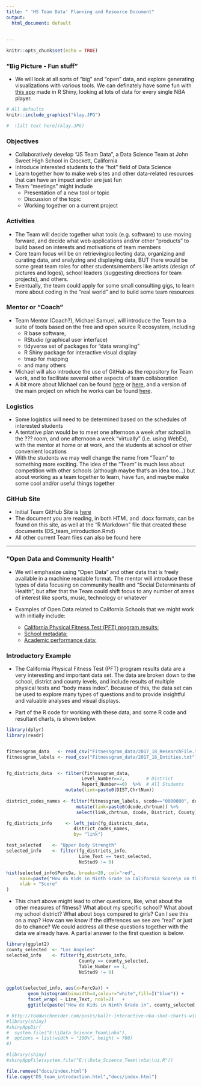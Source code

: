 ```yaml
---
title: " 'HS Team Data' Planning and Resource Document"
output:
  html_document: default
   
  
---
```


```r
knitr::opts_chunk$set(echo = TRUE)
```


 
### "Big Picture - Fun stuff"

* We will look at all sorts of "big" and "open" data, and explore generating visualizations with various tools. We can definately have some fun with [this app](http://toddwschneider.com/posts/ballr-interactive-nba-shot-charts-with-r-and-shiny/) made in R Shiny, looking at lots of data for every single NBA player.


```r
# All defaults
knitr::include_graphics("klay.JPG")

#  ![alt text here](klay.JPG) 
```


### Objectives

*  Collaboratively develop "JS Team Data", a Data Science Team at John Sweet High School in Crockett, California
*  Introduce interested students to the "hot" field of Data Science
*  Learn together how to make web sites and other data-related resources that can have an impact and/or are just fun
*  Team "meetings" might include
    *  Presentation of a new tool or topic 
    *  Discussion of the topic
    *  Working together on a current project

### Activities

*  The Team will decide together what tools (e.g. software) to use moving forward, and decide what web applications and/or other "products" to build based on interests and motivations of team members
* Core team focus will be on retrieving/collecting data, organizing and curating data, and analyzing and displaying data, BUT there would be some great team roles for other students/members like artists (design of pictures and logos), school leaders (suggesting directions for team projects), and others.
*  Eventually, the team could apply for some small consulting gigs, to learn more about coding in the "real world" and to build some team resources

### Mentor or "Coach"
*  Team Mentor (Coach?), Michael Samuel, will introduce the Team to a suite of tools based on the free and open source R ecosystem, including
     *  R base software,
     *  RStudio (graphical user interface)
     *  tidyverse set of packages for "data wrangling"
     *  R Shiny package for interactive visual display
     *  tmap for mapping
     *  and many others
*  Michael will also introduce the use of GitHub as the repository for Team work, and to facilitate several other aspects of team collaboration
* A bit more about Michael can be found [here](http://dlab.berkeley.edu/people/dr-michael-samuel) or [here](https://www.linkedin.com/in/mcsamuel/), and a version of the main project on which he works can be found [here](https://cdph.ca.gov/communityburden).

### Logistics

* Some logistics will need to be determined based on the schedules of interested students
* A tentative plan would be to meet one afternoon a week after school in the ??? room, and one afternoon a week "virtually" (i.e. using WebEx), with the mentor at home or at work, and the students at school or other convenient locations
* With the students we may well change the name from "Team" to something more exciting.  The idea of the "Team" is much less about competition with other schools (although maybe that's an idea too...) but about working as a team together to learn, have fun, and maybe make some cool and/or useful things together
   

### GitHub Site
* Initial Team GitHub Site is [here](https://github.com/mcSamuelDataSci/Data_Science_Team)
*  The document you are reading, in both HTML and .docx formats, can be found on this site, as well at the "R Markdown" file that created these documents (DS_team_introduction.Rmd)
*  All other current Team files can also be found here


***


### "Open Data and Community Health"


* We will emphasize using "Open Data" and other data that is freely available in a machine readable format.  The mentor will introduce these types of data focusing on community health and "Social Determinants of Health", but after that the Team could shift focus to any number of areas of interest like sports, music, technology or whatever 

* Examples of Open Data related to California Schools that we might work with initially include: 
    * [California Physical Fitness Test (PFT) program results:](https://www.cde.ca.gov/ta/tg/pf/pftresearch.asp)
    * [School metadata:](ttps://www.cde.ca.gov/ds/si/ds/pubschls.asp) 
    * [Academic performance data:](https://www.cde.ca.gov/ta/ac/cm/)
 
### Introductory Example

* The California Physical Fitness Test (PFT) program results data are a very interesting and important data set.  The data are broken down to the school, district and county levels, and include results of multiple physical tests and "body mass index". Because of this, the data set can be used to explore many types of questions and to provide insightful and valuable analyses and visual displays.

* Part of the R code for working with these data, and some R code and resultant charts, is shown below.  

```r
library(dplyr)
library(readr)


fitnessgram_data   <- read_csv("Fitnessgram_data/2017_18_ResearchFile.txt",na = c("", "**")) # use as needed: ,col_types="_ciiiii") 
fitnessgram_labels <- read_csv("Fitnessgram_data/2017_18_Entities.txt")


fg_districts_data  <- filter(fitnessgram_data,
                            Level_Number==2,        # District
                            Report_Number==0)  %>%  # All Students   
                      mutate(link=paste0(DIST,ChrtNum))
                                       
district_codes_names <- filter(fitnessgram_labels, scode=="0000000", dcode !="00000") %>%
                          mutate(link=paste0(dcode,chrtnum)) %>%
                          select(link,chrtnum, dcode, District, County)

fg_districts_info     <- left_join(fg_districts_data,
                         district_codes_names,
                         by= "link")

```



```r
test_selected    <- "Upper Body Strength"
selected_info    <- filter(fg_districts_info, 
                           Line_Text == test_selected, 
                           NoStud9 != 0)

hist(selected_info$Perc9a, breaks=20, col="red",
     main=paste("How do Kids in Ninth Grade in California Score\n on the",test_selected,"part\n of the Annual Fitness Test?"),cex.main=1.2,
     xlab = "Score"
)

```



* This chart above might lead to other questions, like, what about the other measures of fitness? What about my specific school? What about my school district?  What about boys compared to girls?  Can I see this on a map?  How can we know if the differences we see are "real" or just do to chance?  We could address all these questions together with the data we already have. A partial answer to the first question is below.  



```r
library(ggplot2)
county_selected  <- "Los Angeles"                         
selected_info    <- filter(fg_districts_info, 
                           County == county_selected, 
                           Table_Number == 1,
                           NoStud9 != 0)


ggplot(selected_info, aes(x=Perc9a)) + 
        geom_histogram(binwidth=4,colour="white",fill=I("blue")) +
        facet_wrap( ~ Line_Text, ncol=2)   +
        ggtitle(paste("How do Kids in Ninth Grade in", county_selected,"County Score\n on the Six Tests of the Annual Fitness Test?"))
```





<!-- regular html comment


### Beginning of Resource List

* R markdown resources:

    * https://stackoverflow.com/questions/29787850/how-do-i-add-a-url-to-r-markdown/29788494
 --> 


```r
# http://toddwschneider.com/posts/ballr-interactive-nba-shot-charts-with-r-and-shiny/
#library(shiny)
#shinyAppDir(
#  system.file("E:\\Data_Science_Team\\nba"),
#  options = list(width = "100%", height = 700)
#)
```

```r
#library(shiny)
#shinyAppFile(system.file("E:\\Data_Science_Team\\nba\\ui.R"))
```





```r
file.remove("docs/index.html")
file.copy("DS_team_introduction.html","docs/index.html")
```



